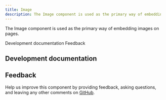 ```yaml
---
title: Image
description: The Image component is used as the primary way of embedding images on pages.
---
```



<PageDescription>

The Image component is used as the primary way of embedding images on pages.

</PageDescription>

<AnchorLinks>

<AnchorLink>Development documentation</AnchorLink>
<AnchorLink>Feedback</AnchorLink>

</AnchorLinks>

## Development documentation

<ComponentStatus name="Image" type="ui" />

## Feedback

Help us improve this component by providing feedback, asking questions, and leaving any other comments on <a href="https://github.com/carbon-design-system/carbon-for-ibm-dotcom" target="_blank">GitHub</a>.
